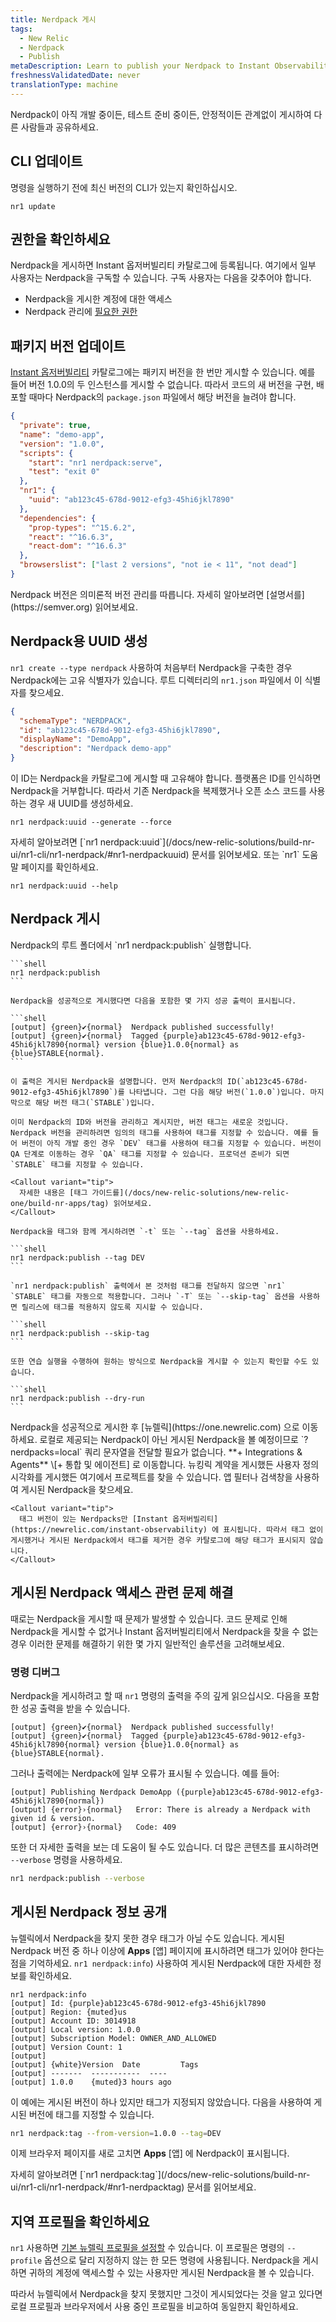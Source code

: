 ```yaml
---
title: Nerdpack 게시
tags:
  - New Relic
  - Nerdpack
  - Publish
metaDescription: Learn to publish your Nerdpack to Instant Observability.
freshnessValidatedDate: never
translationType: machine
---
```


Nerdpack이 아직 개발 중이든, 테스트 준비 중이든, 안정적이든 관계없이 게시하여 다른 사람들과 공유하세요.

## CLI 업데이트

명령을 실행하기 전에 최신 버전의 CLI가 있는지 확인하십시오.

```shell
nr1 update
```

## 권한을 확인하세요

Nerdpack을 게시하면 Instant 옵저버빌리티 카탈로그에 등록됩니다. 여기에서 일부 사용자는 Nerdpack을 구독할 수 있습니다. 구독 사용자는 다음을 갖추어야 합니다.

* Nerdpack을 게시한 계정에 대한 액세스
* Nerdpack 관리에 [필요한 권한](/docs/new-relic-solutions/new-relic-one/build-nr-apps/permission-manage-apps)

## 패키지 버전 업데이트

[Instant 옵저버빌리티](https://newrelic.com/instant-observability) 카탈로그에는 패키지 버전을 한 번만 게시할 수 있습니다. 예를 들어 버전 1.0.0의 두 인스턴스를 게시할 수 없습니다. 따라서 코드의 새 버전을 구현, 배포할 때마다 Nerdpack의 `package.json` 파일에서 해당 버전을 늘려야 합니다.

```json fileName=package.json lineHighlight=4
{
  "private": true,
  "name": "demo-app",
  "version": "1.0.0",
  "scripts": {
    "start": "nr1 nerdpack:serve",
    "test": "exit 0"
  },
  "nr1": {
    "uuid": "ab123c45-678d-9012-efg3-45hi6jkl7890"
  },
  "dependencies": {
    "prop-types": "^15.6.2",
    "react": "^16.6.3",
    "react-dom": "^16.6.3"
  },
  "browserslist": ["last 2 versions", "not ie < 11", "not dead"]
}
```

<Callout variant="tip">
  Nerdpack 버전은 의미론적 버전 관리를 따릅니다. 자세히 알아보려면 [설명서를](https://semver.org) 읽어보세요.
</Callout>

## Nerdpack용 UUID 생성

`nr1 create --type nerdpack` 사용하여 처음부터 Nerdpack을 구축한 경우 Nerdpack에는 고유 식별자가 있습니다. 루트 디렉터리의 `nr1.json` 파일에서 이 식별자를 찾으세요.

```json fileName=nr1.json lineHighlight=3
{
  "schemaType": "NERDPACK",
  "id": "ab123c45-678d-9012-efg3-45hi6jkl7890",
  "displayName": "DemoApp",
  "description": "Nerdpack demo-app"
}
```

이 ID는 Nerdpack을 카탈로그에 게시할 때 고유해야 합니다. 플랫폼은 ID를 인식하면 Nerdpack을 거부합니다. 따라서 기존 Nerdpack을 복제했거나 오픈 소스 코드를 사용하는 경우 새 UUID를 생성하세요.

```shell
nr1 nerdpack:uuid --generate --force
```

<Callout variant="tip">
  자세히 알아보려면 [`nr1 nerdpack:uuid`](/docs/new-relic-solutions/build-nr-ui/nr1-cli/nr1-nerdpack/#nr1-nerdpackuuid) 문서를 읽어보세요. 또는 `nr1` 도움말 페이지를 확인하세요.

  ```shell
  nr1 nerdpack:uuid --help
  ```
</Callout>

## Nerdpack 게시

<Steps>
  <Step>
    Nerdpack의 루트 폴더에서 `nr1 nerdpack:publish` 실행합니다.

    ```shell
    nr1 nerdpack:publish
    ```

    Nerdpack을 성공적으로 게시했다면 다음을 포함한 몇 가지 성공 출력이 표시됩니다.

    ```shell
    [output] {green}✔{normal}  Nerdpack published successfully!
    [output] {green}✔{normal}  Tagged {purple}ab123c45-678d-9012-efg3-45hi6jkl7890{normal} version {blue}1.0.0{normal} as {blue}STABLE{normal}.
    ```

    이 출력은 게시된 Nerdpack을 설명합니다. 먼저 Nerdpack의 ID(`ab123c45-678d-9012-efg3-45hi6jkl7890`)를 나타냅니다. 그런 다음 해당 버전(`1.0.0`)입니다. 마지막으로 해당 버전 태그(`STABLE`)입니다.

    이미 Nerdpack의 ID와 버전을 관리하고 계시지만, 버전 태그는 새로운 것입니다. Nerdpack 버전을 관리하려면 임의의 태그를 사용하여 태그를 지정할 수 있습니다. 예를 들어 버전이 아직 개발 중인 경우 `DEV` 태그를 사용하여 태그를 지정할 수 있습니다. 버전이 QA 단계로 이동하는 경우 `QA` 태그를 지정할 수 있습니다. 프로덕션 준비가 되면 `STABLE` 태그를 지정할 수 있습니다.

    <Callout variant="tip">
      자세한 내용은 [태그 가이드를](/docs/new-relic-solutions/new-relic-one/build-nr-apps/tag) 읽어보세요.
    </Callout>

    Nerdpack을 태그와 함께 게시하려면 `-t` 또는 `--tag` 옵션을 사용하세요.

    ```shell
    nr1 nerdpack:publish --tag DEV
    ```

    `nr1 nerdpack:publish` 출력에서 본 것처럼 태그를 전달하지 않으면 `nr1` `STABLE` 태그를 자동으로 적용합니다. 그러나 `-T` 또는 `--skip-tag` 옵션을 사용하면 릴리스에 태그를 적용하지 않도록 지시할 수 있습니다.

    ```shell
    nr1 nerdpack:publish --skip-tag
    ```

    또한 연습 실행을 수행하여 원하는 방식으로 Nerdpack을 게시할 수 있는지 확인할 수도 있습니다.

    ```shell
    nr1 nerdpack:publish --dry-run
    ```
  </Step>

  <Step>
    Nerdpack을 성공적으로 게시한 후 [뉴렐릭](https://one.newrelic.com) 으로 이동하세요. 로컬로 제공되는 Nerdpack이 아닌 게시된 Nerdpack을 볼 예정이므로 `?nerdpacks=local` 쿼리 문자열을 전달할 필요가 없습니다.
  </Step>

  <Step>
    **+ Integrations & Agents** \[+ 통합 및 에이전트] 로 이동합니다. 뉴킹릭 계약을 게시했든 사용자 정의 시각화를 게시했든 여기에서 프로젝트를 찾을 수 있습니다.
  </Step>

  <Step>
    앱 필터나 검색창을 사용하여 게시된 Nerdpack을 찾으세요.

    <Callout variant="tip">
      태그 버전이 있는 Nerdpacks만 [Instant 옵저버빌리티](https://newrelic.com/instant-observability) 에 표시됩니다. 따라서 태그 없이 게시했거나 게시된 Nerdpack에서 태그를 제거한 경우 카탈로그에 해당 태그가 표시되지 않습니다.
    </Callout>
  </Step>
</Steps>

## 게시된 Nerdpack 액세스 관련 문제 해결

때로는 Nerdpack을 게시할 때 문제가 발생할 수 있습니다. 코드 문제로 인해 Nerdpack을 게시할 수 없거나 Instant 옵저버빌리티에서 Nerdpack을 찾을 수 없는 경우 이러한 문제를 해결하기 위한 몇 가지 일반적인 솔루션을 고려해보세요.

### 명령 디버그

Nerdpack을 게시하려고 할 때 `nr1` 명령의 출력을 주의 깊게 읽으십시오. 다음을 포함한 성공 출력을 받을 수 있습니다.

```shell
[output] {green}✔{normal}  Nerdpack published successfully!
[output] {green}✔{normal}  Tagged {purple}ab123c45-678d-9012-efg3-45hi6jkl7890{normal} version {blue}1.0.0{normal} as {blue}STABLE{normal}.
```

그러나 출력에는 Nerdpack에 일부 오류가 표시될 수 있습니다. 예를 들어:

```shell
[output] Publishing Nerdpack DemoApp ({purple}ab123c45-678d-9012-efg3-45hi6jkl7890{normal})
[output] {error}›{normal}   Error: There is already a Nerdpack with given id & version.
[output] {error}›{normal}   Code: 409
```

또한 더 자세한 출력을 보는 데 도움이 될 수도 있습니다. 더 많은 콘텐츠를 표시하려면 `--verbose` 명령을 사용하세요.

```sh
nr1 nerdpack:publish --verbose
```

## 게시된 Nerdpack 정보 공개

뉴렐릭에서 Nerdpack을 찾지 못한 경우 태그가 아닐 수도 있습니다. 게시된 Nerdpack 버전 중 하나 이상에 **Apps** \[앱] 페이지에 표시하려면 태그가 있어야 한다는 점을 기억하세요. `nr1 nerdpack:info`) 사용하여 게시된 Nerdpack에 대한 자세한 정보를 확인하세요.

```shell
nr1 nerdpack:info
[output] Id: {purple}ab123c45-678d-9012-efg3-45hi6jkl7890
[output] Region: {muted}us
[output] Account ID: 3014918
[output] Local version: 1.0.0
[output] Subscription Model: OWNER_AND_ALLOWED
[output] Version Count: 1
[output]
[output] {white}Version  Date         Tags
[output] -------  -----------  ----
[output] 1.0.0    {muted}3 hours ago
```

이 예에는 게시된 버전이 하나 있지만 태그가 지정되지 않았습니다. 다음을 사용하여 게시된 버전에 태그를 지정할 수 있습니다.

```sh
nr1 nerdpack:tag --from-version=1.0.0 --tag=DEV
```

이제 브라우저 페이지를 새로 고치면 **Apps** \[앱] 에 Nerdpack이 표시됩니다.

<Callout variant="tip">
  자세히 알아보려면 [`nr1 nerdpack:tag`](/docs/new-relic-solutions/build-nr-ui/nr1-cli/nr1-nerdpack/#nr1-nerdpacktag) 문서를 읽어보세요.
</Callout>

## 지역 프로필을 확인하세요

`nr1` 사용하면 [기본 뉴렐릭 프로필을 설정할](/docs/new-relic-solutions/build-nr-ui/nr1-cli/nr1-common/#nr1-profiles) 수 있습니다. 이 프로필은 명령의 `--profile` 옵션으로 달리 지정하지 않는 한 모든 명령에 사용됩니다. Nerdpack을 게시하면 귀하의 계정에 액세스할 수 있는 사용자만 게시된 Nerdpack을 볼 수 있습니다.

따라서 뉴렐릭에서 Nerdpack을 찾지 못했지만 그것이 게시되었다는 것을 알고 있다면 로컬 프로필과 브라우저에서 사용 중인 프로필을 비교하여 동일한지 확인하세요.